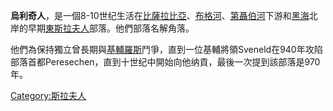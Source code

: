 {{expand|time=2014-07-04T10:54:30+00:00}}
{{unreferenced|time=2014-07-04T10:54:30+00:00}}
'''烏利奇人'''，是一個8-10世纪生活在[[比薩拉比亞|比薩拉比亞]]、[[布格河|布格河]]、[[第聶伯河|第聶伯河]]下游和[[黑海|黑海]]北岸的早期[[東斯拉夫人|東斯拉夫人]]部落。他們部落名解角落。

他們為保持獨立曾長期與[[基輔羅斯|基輔羅斯]]鬥爭，直到一位基輔將領Sveneld在940年攻陷部落首都Peresechen，直到十世纪中開始向他纳貢，最後一次提到該部落是970年。

[[Category:斯拉夫人|Category:斯拉夫人]]